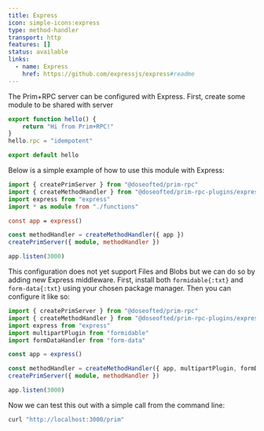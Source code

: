 ```yaml
---
title: Express
icon: simple-icons:express
type: method-handler
transport: http
features: []
status: available
links:
  - name: Express
    href: https://github.com/expressjs/express#readme
---
```



The Prim+RPC server can be configured with Express. First, create some module to be shared with server

<CodeFile filename="src/functions.ts">

```typescript
export function hello() {
	return "Hi from Prim+RPC!"
}
hello.rpc = "idempotent"

export default hello
```

</CodeFile>

Below is a simple example of how to use this module with Express:

<CodeFile filename="src/index.ts">

```typescript
import { createPrimServer } from "@doseofted/prim-rpc"
import { createMethodHandler } from "@doseofted/prim-rpc-plugins/express"
import express from "express"
import * as module from "./functions"

const app = express()

const methodHandler = createMethodHandler({ app })
createPrimServer({ module, methodHandler })

app.listen(3000)
```

</CodeFile>

This configuration does not yet support Files and Blobs but we can do so by adding new Express middleware. First,
install both `formidable{:txt}` and `form-data{:txt}` using your chosen package manager. Then you can configure it like
so:

<CodeFile filename="src/index.ts">

```typescript {4-5} /multipartPlugin, formDataHandler/
import { createPrimServer } from "@doseofted/prim-rpc"
import { createMethodHandler } from "@doseofted/prim-rpc-plugins/express"
import express from "express"
import multipartPlugin from "formidable"
import formDataHandler from "form-data"

const app = express()

const methodHandler = createMethodHandler({ app, multipartPlugin, formDataHandler })
createPrimServer({ module, methodHandler })

app.listen(3000)
```

</CodeFile>

Now we can test this out with a simple call from the command line:

<CodeFile>

```zsh
curl "http://localhost:3000/prim"
```

</CodeFile>
